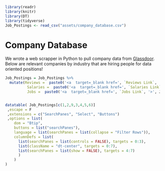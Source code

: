 

```r
library(readr)
library(knitr)
library(DT)
library(tidyverse)
Job_Postings <- read_csv("assets/company_database.csv")
```


# Company Database {-#company-database}

We wrote a web scrapper in Python to pull company data from [Glassdoor](https://www.glassdoor.com/member/home/index.htm).  Below are relevant companies by industry that are hiring people for data oriented positions!

```r
Job_Postings = Job_Postings %>%
  mutate(Reviews =  paste0('<a  target=_blank href=', `Reviews Link`, '>', Reviews,'</a>' ),
          Salaries =  paste0('<a  target=_blank href=', `Salaries Link`, '>', Salaries,'</a>' ),
          Jobs =  paste0('<a  target=_blank href=', `Jobs Link`, '>', Jobs,'</a>' ))


datatable( Job_Postings[c(1,2,9,3,4,5,6)]
 ,escape = F
 ,extensions = c("SearchPanes", "Select", "Buttons")
 ,options = list(
    dom = "Btip",
    buttons = list("searchPanes"),
    language = list(searchPanes = list(collapse = "Filter Rows")),
    columnDefs = list(
      list(searchPanes = list(controls = FALSE), targets = 0:3),
      list(className = "dt-center", targets = 0:7),
      list(searchPanes = list(show = FALSE), targets = 4:7)
      )
    )
)

```
